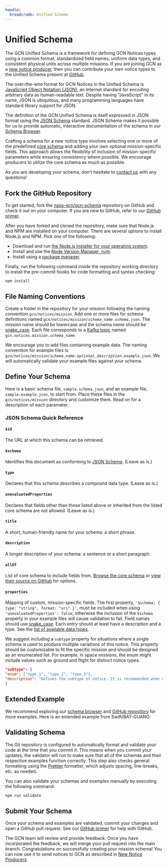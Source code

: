 ```yaml
---
handle:
  breadcrumb: Unified Schema
---
```



# Unified Schema

The GCN Unified Schema is a framework for defining GCN Notices types using a common format, standardized field names, uniform data types, and consistent physical units across multiple missions. If you are joining GCN as a [new notice producer](/docs/notices/producers), then you can contribute your own notice types to the Unified Schema present at [GitHub](https://github.com/nasa-gcn/gcn-schema).

The over-the-wire format for GCN Notices in the Unified Schema is [JavaScript Object Notation (JSON)](https://developer.mozilla.org/en-US/docs/Glossary/JSON), an Internet standard for encoding arbitrary data as human-readable text. Despite having "JavaScript" in its name, JSON is ubiquitous, and many programming languages have standard library support for JSON.

The definition of the GCN Unified Schema is itself expressed in JSON format using the [JSON Schema](https://json-schema.org) standard. JSON Schema makes it possible for us to provide automatic, interactive documentation of the schema in our [Schema Browser](/docs/schema/stable/gcn).

Crafting a schema for a new notice type involves selecting one or more of the predefined [core schema](/docs/schema/stable/gcn/notices/core) and adding your own optional mission-specific fields. This approach allows the flexibility of inclusion of mission-specific parameters while ensuring consistency where possible. We encourage producers to utilize the core schema as much as possible.

As you are developing your schema, don't hesitate to [contact us](/contact) with any questions!

## Fork the GitHub Repository

To get started, fork the [nasa-gcn/gcn-schema](https://github.com/nasa-gcn/gcn-schema) repository on GitHub and check it out on your computer. If you are new to GitHub, refer to our [GitHub primer](/docs/contributing/github).

After you have forked and cloned the repository, make sure that Node.js and NPM are installed on your computer. There are several options to install Node.js and NPM. Pick _one_ of the following:

- Download and run [the Node.js installer for your operating system](https://nodejs.org/en/download/).
- Install and use the [Node Version Manager, nvm](https://github.com/nvm-sh/nvm).
- Install using a [package manager](https://nodejs.org/en/download/package-manager/).

Finally, run the following command inside the repository working directory to install the pre-commit hooks for code formatting and syntax checking:

```
npm install
```

## File Naming Conventions

Create a folder in the repository for your mission following the naming convention <code>gcn/notices/<i>mission</i></code>. Add one or more files for schema definitions named <code>gcn/notices/<i>mission</i>/<i>schema_name</i>.schema.json</code>. The mission name should be lowercase and the schema name should be [snake_case](https://en.wikipedia.org/wiki/Snake_case). Each file corresponds to a [Kafka topic](/docs/notices/producers) named <code>gcn.notices.<i>mission</i>.<i>schema_name</i></code>.

We encourage you to add files containing example data. The naming convention for example files is <code>gcn/notices/<i>mission</i>/<i>schema_name</i>.<i>optional_description</i>.example.json</code>. We will automatically validate your example files against your schema.

## Define Your Schema

Here is a basic schema file, `sample.schema.json`, and an example file, `sample.example.json`, to start from. Place these files in the <code>gcn/notices/<i>mission</i></code> directory and customize them. Read on for a description of each parameter.

<Tabs>
  <Tab label="sample.schema.json">
    <Highlight
      language="json"
      code={JSON.stringify(
        {
          $id: 'https://gcn.nasa.gov/schema/main/gcn/notices/mission/sample.schema.json',
          $schema: 'https://json-schema.org/draft/2020-12/schema',
          type: 'object',
          unevaluatedProperties: false,
          title: 'Your Schema Name',
          description: 'A description for your schema',
          allOf: [
            {
              $ref: '../core/Alert.schema.json',
            },
            {
              $ref: '../core/Localization.schema.json',
            },
          ],
          properties: {
            $schema: { type: 'string', format: 'uri' },
            example_field_1: {
              type: 'string',
              description: 'A custom field that can hold text',
            },
            example_field_2: {
              type: 'number',
              description: 'A custom field that holds a number',
            },
          },
        },
        null,
        2
      )}
    />
  </Tab>
  <Tab label="sample.example.json">
    <Highlight
      language="json"
      code={JSON.stringify(
        {
          $schema:
            'https://gcn.nasa.gov/schema/main/gcn/notices/mission/sample.schema.json',
          alert_datetime: '2023-09-28T01:40:30Z',
          ra: 197.44871198,
          dec: -23.38397612,
          example_field_1:
            'The ultimate answer to life, the universe, and everything',
          example_field_2: 42,
        },
        null,
        2
      )}
    />
  </Tab>
</Tabs>

### JSON Schema Quick Reference

#### `$id`

The URL at which this schema can be retrieved.

#### `$schema`

Identifies this document as conforming to [JSON Schema](https://json-schema.org). (Leave as is.)

#### `type`

Declares that this schema describes a compound data type. (Leave as is.)

#### `unevaluatedProperties`

Declares that fields other than those listed above or inherited from the listed core schema are not allowed. (Leave as is.)

#### `title`

A short, human-friendly name for your schema: a short phrase.

#### `description`

A longer description of your schema: a sentence or a short paragraph.

#### `allOf`

List of core schema to include fields from. [Browse the core schema](/docs/schema/stable/gcn/notices/core) or [view their source on GitHub](https://github.com/nasa-gcn/gcn-schema/tree/main/gcn/notices/core) for options.

#### `properties`

Mapping of custom, mission-specific fields. The first property, `'$schema: { type: "string", format: "uri" }'`, must be included when using `'unevaluatedProperties': false`, otherwise the inclusion of the `$schema` property in your example files will cause validation to fail. Field names should use [snake_case](https://en.wikipedia.org/wiki/Snake_case). Each entry should at least have a description and a type. See the [list of available data types](https://json-schema.org/understanding-json-schema/reference/type.html).

We suggest including a `subtype` property for situations where a single schema is used to produce multiple variations of this notice. This property should be customizable to fit the specific mission and should be designed as an enumerated list. For example, in space missions, the enum might include values such as ground and flight for distinct notice types.

```json
"subtype": {
"enum": ["type_1", "type_2", "type_3"],
"description": "Defines the subtype of notice. It is recommended when a single schema is used to produce multiple variations of a notice."
}
```

## Extended Example

We recommend exploring our [schema browser](/docs/schema/stable/gcn/notices) and [GitHub repository](https://github.com/nasa-gcn/gcn-schema/tree/main/gcn/notices) for more examples. Here is an extended example from Swift/BAT-GUANO:

<Tabs>
  <Tab label="guano.schema.json">
    <Highlight
      language="json"
      code={JSON.stringify(
        {
          $id: 'https://gcn.nasa.gov/schema/main/gcn/notices/swift/bat/guano.schema.json',
          $schema: 'https://json-schema.org/draft/2020-12/schema',
          title: 'Swift/BAT-GUANO Alert',
          description:
            'Candidate gamma-ray transient reported from the BAT-GUANO targeted search',
          type: 'object',
          allOf: [
            { $ref: '../../core/Alert.schema.json' },
            { $ref: '../../core/Event.schema.json' },
            { $ref: '../../core/DateTime.schema.json' },
            { $ref: '../../core/Localization.schema.json' },
            { $ref: '../../core/Statistics.schema.json' },
            { $ref: '../../core/Reporter.schema.json' },
            { $ref: '../../core/AdditionalInfo.schema.json' },
          ],
          properties: {
            $schema: { type: 'string', format: 'uri' },
            follow_up_event: {
              type: 'string',
              description:
                'Name or trigger time of the external trigger that launched the search.',
            },
            follow_up_type: {
              type: 'string',
              description:
                'Type of external trigger that launched the search, eg GW, neutrino, etc.',
            },
          },
          unevaluatedProperties: false,
        },
        null,
        2
      )}
    />
  </Tab>
  <Tab label="guano.example.json">
    <Highlight
      language="json"
      code={JSON.stringify(
        {
          $schema:
            'https://gcn.nasa.gov/schema/main/gcn/notices/swift/bat/guano.schema.json',
          mission: 'Swift',
          instrument: 'BAT-GUANO',
          messenger: 'EM',
          record_number: 1,
          alert_datetime: '2023-01-01T03:24:36.0Z',
          alert_tense: 'current',
          alert_type: 'initial',
          trigger_time: '2022-12-31T21:46:05.13Z',
          rate_snr: 15.8,
          rate_duration: 0.256,
          rate_energy_range: [15, 350],
          classification: { GRB: 1 },
          far: 0.00001,
          follow_up_event: 'Fermi 694215970',
          follow_up_type: 'GRB',
          data_archive_page:
            'https://guano.swift.psu.edu/trigger_report?id=694215995',
          id: ['694215995'],
        },
        null,
        2
      )}
    />
  </Tab>
</Tabs>

## Validating Schema

The Git repository is configured to automatically format and validate your code at the time that you commit it. This means when you commit your updates, the validator will run to make sure that all of the schemas and their respective examples function correctly. This step also checks general formatting using the [Prettier](https://prettier.io/) formatter, which adjusts spacing, line-breaks, etc. as needed.

You can also validate your schemas and examples manually by executing the following command:

```sh
npm run validate
```

## Submit Your Schema

Once your schema and examples are validated, commit your changes and open a GitHub pull request. See our [GitHub primer](/docs/contributing/github) for help with GitHub.

The GCN team will review and provide feedback. Once you have incorporated the feedback, we will merge your pull request into the main branch. Congratulations on successfully creating your mission schema! You can now use it to send notices to GCN as described in [New Notice Producers](/docs/notices/producers).
